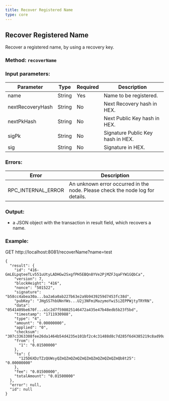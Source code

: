 ```yaml
---
title: Recover Registered Name
type: core
---
```

## Recover Registered Name
Recover a registered name, by using a recovery key.
### Method: `recoverName`
### Input parameters:

| Parameter | Type | Required | Description |
| --- | --- | --- | --- |
| name | String | Yes | Name to be registered. |
| nextRecoveryHash | String | No | Next Recovery hash in HEX. |
| nextPkHash | String | No | Next Public Key hash in HEX. |
| sigPk | String | No | Signature Public Key hash in HEX. |
| sig | String | No | Signature in HEX. |


### Errors:

| Error | Description |
| --- | --- |
| RPC_INTERNAL_ERROR | An unknown error occurred in the node. Please check the node log for details. |

### Output:
- a JSON object with the transaction in result field, which recovers a name.

### Example:
GET http://localhost:8081/recoverName?name=test
```
{
  "result": {
    "id": "416-GmLELpqteeTLv551uUtyLADHGw2SxgfPH5EBQn8YVe2PjMZFJqaFYW1GQbCa",
    "version": 7,
    "blockHeight": "416",
    "nonce": "501522",
    "signature": "b58cc4abea30a...ba2a6a0ab227b63e2a9b9439259d7453fc38d",
    "pubKey": "JHgSS7hbUNnYWs...U2j3NFmiMazymoYwi5i2EPPWjtyTRYRN",
    "data": "0541409be670f...a1c2d7f598025146472a435e47b48edb5b23f5bd",
    "timestamp": "1711930988",
    "type": "4",
    "amount": "0.00000000",
    "applied": "0",
    "checksum": "307c3363308fee26da1464b54d4235e101bf2c4c31488d8c7d285f6d4385219c8ad99ad22e6c521abbdd29af",
    "from": {
      "1": "0.01500000"
    },
    "to": {
      "125D6XDzTZzQUWsyQZmQZmQZmQZmQZmQZmQZmQZmQZmQb8t25": "0.00000000"
    },
    "fee": "0.01500000",
    "totalAmount": "0.01500000"
  },
  "error": null,
  "id": null
}
```